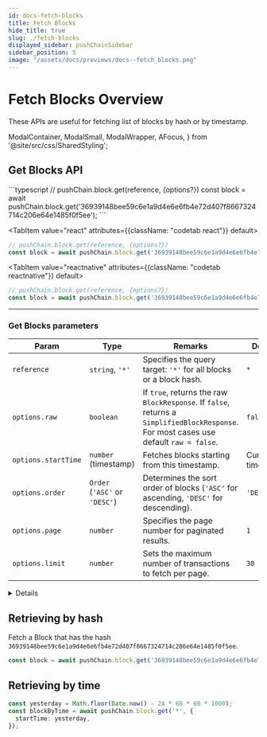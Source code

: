 ```yaml
---
id: docs-fetch-blocks
title: Fetch Blocks
hide_title: true
slug: ./fetch-blocks
displayed_sidebar: pushChainSidebar
sidebar_position: 5
image: "/assets/docs/previews/docs--fetch_blocks.png"
---
```


# Fetch Blocks Overview

These APIs are useful for fetching list of blocks by hash or by timestamp.

<head>
  <title>{`Fetch Blocks | Push Chain | Push Documentation`}</title>
</head>

  ModalContainer,
  ModalSmall,
  ModalWrapper,
  AFocus,
} from '@site/src/css/SharedStyling';

## Get Blocks API

<Tabs className="codetabs" groupId="code-examples">
  <TabItem value="js" attributes={{className: "codetab js"}} default>
```typescript
// pushChain.block.get(reference, {options?})
const block = await pushChain.block.get('36939148bee59c6e1a9d4e6e6fb4e72d407f8667324714c206e64e1485f0f5ee');
```
  </TabItem>

  <TabItem value="react" attributes={{className: "codetab react"}} default>
```typescript
// pushChain.block.get(reference, {options?})
const block = await pushChain.block.get('36939148bee59c6e1a9d4e6e6fb4e72d407f8667324714c206e64e1485f0f5ee');
```
  </TabItem>

  <TabItem value="reactnative" attributes={{className: "codetab reactnative"}} default>
```typescript
// pushChain.block.get(reference, {options?})
const block = await pushChain.block.get('36939148bee59c6e1a9d4e6e6fb4e72d407f8667324714c206e64e1485f0f5ee');
```
  </TabItem>
</Tabs>

---

### Get Blocks parameters

| Param       | Type               | Remarks                               | Default         |
|-------------|--------------------|---------------------------------------|-----------------|
| `reference`      | `string`, `'*'`       | Specifies the query target: `'*'` for all blocks or a block hash. | `*`                |
| `options.raw`            | `boolean`                                | If `true`, returns the raw `BlockResponse`. If `false`, returns a `SimplifiedBlockResponse`. For most cases use default `raw = false`.     | `false`            |
| `options.startTime`      | `number` (timestamp)                     | Fetches blocks starting from this timestamp.                                                | Current timestamp  |
| `options.order`          | `Order` (`'ASC'` or `'DESC'`)            | Determines the sort order of blocks (`'ASC'` for ascending, `'DESC'` for descending).        | `'DESC'`           |
| `options.page`           | `number`                                 | Specifies the page number for paginated results.                                                  | `1`                |
| `options.limit`          | `number`                                 | Sets the maximum number of transactions to fetch per page.                                        | `30`               |

<Details summary="Expected response">

```typescript
{
  "totalPages": 1,
  "lastTs": "1736076322681",
  "blocks": [
    {
      "blockHash": "36939148bee59c6e1a9d4e6e6fb4e72d407f8667324714c206e64e1485f0f5ee",
      "ts": "1736076322681",
      "totalNumberOfTxns": 1,
      "transactions": [
        {
          "txnHash": "177482c5a504f3922875c216f71a2b236f344cfbf334f97c8f59547e1e21fb23",
          "ts": "1736076322681",
          "blockHash": "36939148bee59c6e1a9d4e6e6fb4e72d407f8667324714c206e64e1485f0f5ee",
          "category": "CUSTOM:SAMPLE_TX",
          "status": "SUCCESS",
          "from": "push:devnet:pushconsumer1l8wd6ucrwf43stuavxwfc9jmr5emlkr66guml6",
          "recipients": {
            "recipients": [
              {
                "address": "eip155:1:0x35B84d6848D16415177c64D64504663b998A6ab4"
              },
              {
                "address": "eip155:97:0xD8634C39BBFd4033c0d3289C4515275102423681"
              }
            ]
          },
          "txnData": "0102030405",
          "sig": "6nmaU8lrzsLu62T9yNhCgFlcGrwmx9lcvyoU63g6g4tgldp0RSNQEVZZJlKn0gPt7AuXTDCb+rW6nkS0Gs6/pxw="
        }
      ]
    }
  ]
}
```

Response properties description:

| **Property**             | **Type**                 | **Description**                                                                                     |
|---------------------------|--------------------------|-----------------------------------------------------------------------------------------------------|
| `totalPages`             | `number`                | The total number of pages available for the query results.                                         |
| `lastTs`                 | `string` (timestamp)    | The timestamp of the last transaction or block in the current response, used for pagination.       |
| `blocks`                 | `array`                 | A list of blocks included in the response. Each block contains its transactions and metadata.      |
| `blocks[].blockHash`     | `string`                | The unique hash of the block. Identifies the block on the blockchain.                              |
| `blocks[].ts`            | `string` (timestamp)    | The timestamp indicating when the block was created.                                               |
| `blocks[].totalNumberOfTxns` | `number`             | The total number of transactions included in the block.                                            |
| `blocks[].transactions`  | `array`                 | A list of transactions included in the block.                                                     |
| `blocks[].transactions[].txnHash` | `string`        | The unique hash of the transaction. Identifies the transaction on the blockchain.                 |
| `blocks[].transactions[].ts` | `string` (timestamp) | The timestamp indicating when the transaction occurred.                                            |
| `blocks[].transactions[].blockHash` | `string`      | The hash of the block that includes this transaction.                                              |
| `blocks[].transactions[].category` | `string`      | The category of the transaction, often application-specific (e.g., `CUSTOM:SAMPLE_TX`).            |
| `blocks[].transactions[].status`  | `string`       | The status of the transaction, such as `SUCCESS` or `FAILED`.                                      |
| `blocks[].transactions[].from`    | `string`       | The sender's address in a chain-agnostic format (e.g., `push:devnet:...`).                         |
| `blocks[].transactions[].recipients` | `object`    | An object containing the list of recipient addresses for the transaction.                         |
| `blocks[].transactions[].recipients.recipients` | `array` | A list of recipient addresses. Each address is specified in a chain-agnostic format.               |
| `blocks[].transactions[].txnData` | `string`       | The transaction data in hexadecimal format.                                                        |
| `blocks[].transactions[].sig`     | `string`       | The digital signature of the transaction, verifying its authenticity.                              |

</Details>

## Retrieving by hash

Fetch a Block that has the hash `36939148bee59c6e1a9d4e6e6fb4e72d407f8667324714c206e64e1485f0f5ee`.

```typescript
const block = await pushChain.block.get('36939148bee59c6e1a9d4e6e6fb4e72d407f8667324714c206e64e1485f0f5ee');
```

## Retrieving by time

```typescript
const yesterday = Math.floor(Date.now() - 24 * 60 * 60 * 1000);
const blockByTime = await pushChain.block.get('*', {
  startTime: yesterday,
});
```